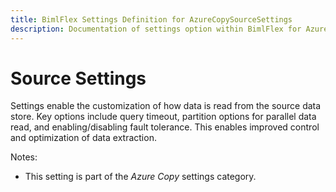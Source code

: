 ```yaml
---
title: BimlFlex Settings Definition for AzureCopySourceSettings
description: Documentation of settings option within BimlFlex for AzureCopySourceSettings
---
```

<head>
  <meta name="varigenceProduct" content="BimlFlex"></meta>
  <meta name="varigenceArticleType" content="Reference"></meta>
</head>

# Source Settings

Settings enable the customization of how data is read from the source data store. Key options include query timeout, partition options for parallel data read, and enabling/disabling fault tolerance. This enables improved control and optimization of data extraction.

Notes:

* This setting is part of the *Azure Copy* settings category.

